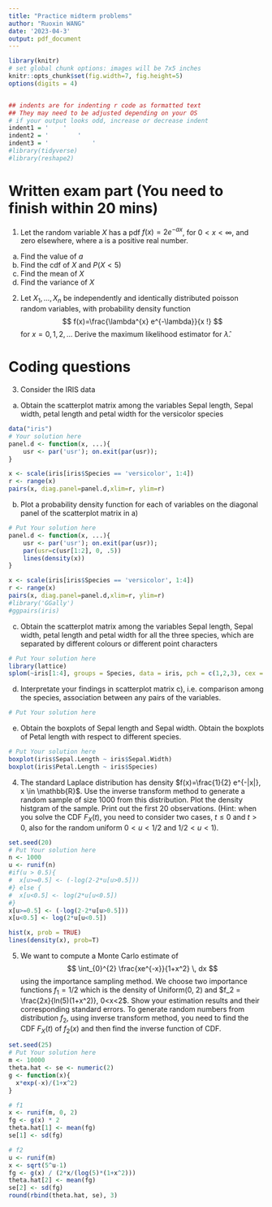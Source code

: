 ```yaml
---
title: "Practice midterm problems"
author: "Ruoxin WANG"
date: '2023-04-3'
output: pdf_document
---
```


```r
library(knitr)
# set global chunk options: images will be 7x5 inches
knitr::opts_chunk$set(fig.width=7, fig.height=5)
options(digits = 4)


## indents are for indenting r code as formatted text
## They may need to be adjusted depending on your OS
# if your output looks odd, increase or decrease indent
indent1 = '    '
indent2 = '        '
indent3 = '            '
#library(tidyverse)
#library(reshape2)
```

# Written exam part (You need to finish within 20 mins)

1. Let the random variable $X$ has a pdf $f(x)=2 e^{-a x}$, for $0<x<\infty$, and zero elsewhere, where a is a positive real number.
a) Find the value of $a$ 
b) Find the cdf of $X$ and $P(X <5)$
c) Find the mean of $X$
d) Find the variance of $X$

\newpage

2. Let $X_{1}, \ldots, X_{n}$ be independently and identically distributed poisson random variables, with probability density function
$$
f(x)=\frac{\lambda^{x} e^{-\lambda}}{x !}
$$
for $x=0,1,2, \ldots$
Derive the maximum likelihood estimator for $\hat{\lambda}$.

\newpage

# Coding questions

3. Consider the IRIS data
a) Obtain the scatterplot matrix among the variables Sepal length, Sepal width, petal length and petal width for the versicolor species 

```r
data("iris")
# Your solution here
panel.d <- function(x, ...){
    usr <- par('usr'); on.exit(par(usr));
}

x <- scale(iris[iris$Species == 'versicolor', 1:4])
r <- range(x)
pairs(x, diag.panel=panel.d,xlim=r, ylim=r)
```

b) Plot a probability density function for each of variables on the diagonal panel of the scatterplot matrix in a) 

```r
# Put Your solution here
panel.d <- function(x, ...){
    usr <- par('usr'); on.exit(par(usr));
    par(usr=c(usr[1:2], 0, .5))
    lines(density(x))
}

x <- scale(iris[iris$Species == 'versicolor', 1:4])
r <- range(x)
pairs(x, diag.panel=panel.d,xlim=r, ylim=r)
#library('GGally')
#ggpairs(iris)
```

c) Obtain the scatterplot matrix among the variables Sepal length, Sepal width, petal length and petal width for all the three species, which are separated by different colours or different point characters 

```r
# Put Your solution here
library(lattice)
splom(~iris[1:4], groups = Species, data = iris, pch = c(1,2,3), cex = c(.5, .5, .5))
```

d) Interpretate your findings in scatterplot matrix c), i.e. comparison among the species, association between any pairs of the variables. 

```r
# Put Your solution here

```

e) Obtain the boxplots of Sepal length and Sepal width. Obtain the boxplots of Petal length with respect to different species.

```r
# Put Your solution here
boxplot(iris$Sepal.Length ~ iris$Sepal.Width)
boxplot(iris$Petal.Length ~ iris$Species)
```

4. The standard Laplace distribution has density $f(x)=\frac{1}{2} e^{-|x|}, x \in \mathbb{R}$. Use the inverse transform method to generate a random sample of size 1000 from this distribution. Plot the density histgram of the sample. Print out the first 20 observations. (Hint: when you solve the CDF $F_X(t)$, you need to consider two cases, $t \leq 0$ and $t>0$, also for the random uniform $0<u<1/2$ and $1/2<u<1$).

```r
set.seed(20)
# Put Your solution here
n <- 1000
u <- runif(n)
#if(u > 0.5){
#  x[u>=0.5] <- (-log(2-2*u[u>0.5]))
#} else {
#  x[u<0.5] <- log(2*u[u<0.5])
#}
x[u>=0.5] <- (-log(2-2*u[u>0.5]))
x[u<0.5] <- log(2*u[u<0.5])

hist(x, prob = TRUE)
lines(density(x), prob=T)
```

5. We want to compute a Monte Carlo estimate of
$$
\int_{0}^{2} \frac{xe^{-x}}{1+x^2} \, dx
$$
using the importance sampling method. We choose two importance functions $f_1 =1/2$ which is the density of Uniform(0, 2) and $f_2 = \frac{2x}{ln(5)(1+x^2)}, 0<x<2$. Show your estimation results and their corresponding standard errors. To generate random numbers from distribution $f_2$, using inverse transform method, you need to find the CDF $F_X(t)$ of $f_2(x)$ and then find the inverse function of CDF. 

```r
set.seed(25)
# Put Your solution here
m <- 10000
theta.hat <- se <- numeric(2)
g <- function(x){
  x*exp(-x)/(1+x^2)
}

# f1
x <- runif(m, 0, 2)
fg <- g(x) * 2
theta.hat[1] <- mean(fg)
se[1] <- sd(fg)

# f2
u <- runif(m)
x <- sqrt(5^u-1)
fg <- g(x) / (2*x/(log(5)*(1+x^2)))
theta.hat[2] <- mean(fg)
se[2] <- sd(fg)
round(rbind(theta.hat, se), 3)
```

